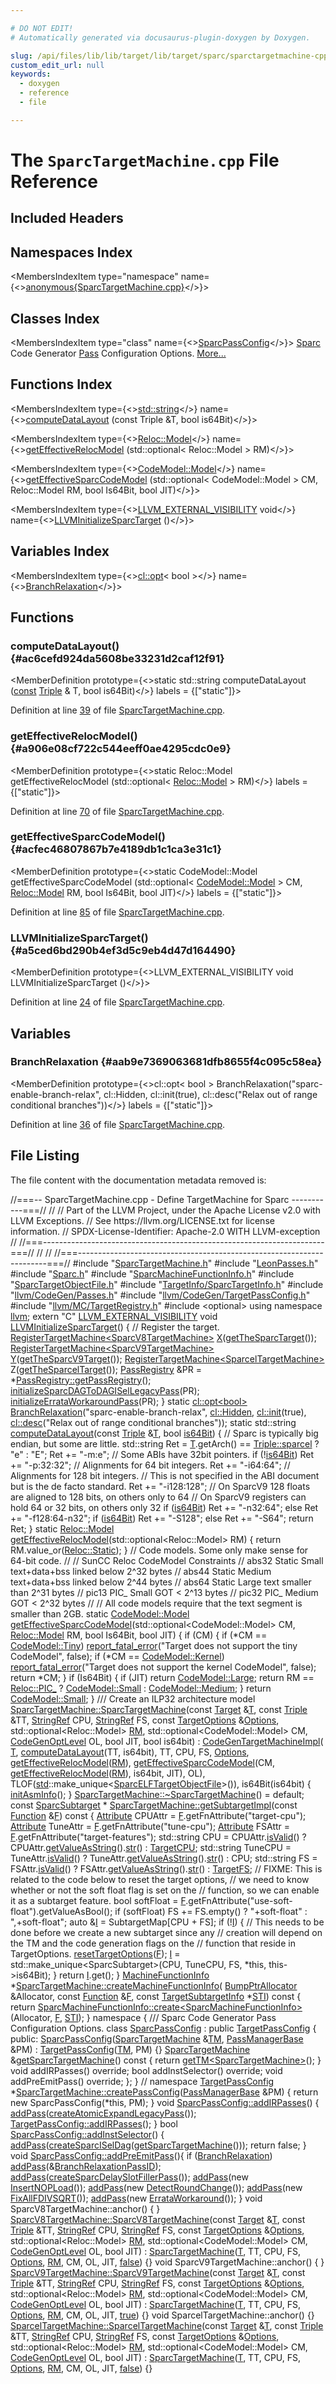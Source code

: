 ```yaml
---

# DO NOT EDIT!
# Automatically generated via docusaurus-plugin-doxygen by Doxygen.

slug: /api/files/lib/lib/target/lib/target/sparc/sparctargetmachine-cpp
custom_edit_url: null
keywords:
  - doxygen
  - reference
  - file

---
```





# The `SparcTargetMachine.cpp` File Reference

<DoxygenPage pluginConfig={pluginConfig}>



## Included Headers

<IncludesList>
<IncludesListItem
  filePath="SparcTargetMachine.h"
  permalink="/docs/api/files/lib/lib/target/lib/target/sparc/sparctargetmachine-h"
  isLocal="true" />
<IncludesListItem
  filePath="LeonPasses.h"
  permalink="/docs/api/files/lib/lib/target/lib/target/sparc/leonpasses-h"
  isLocal="true" />
<IncludesListItem
  filePath="Sparc.h"
  permalink="/docs/api/files/lib/lib/target/lib/target/sparc/sparc-h"
  isLocal="true" />
<IncludesListItem
  filePath="SparcMachineFunctionInfo.h"
  permalink="/docs/api/files/lib/lib/target/lib/target/sparc/sparcmachinefunctioninfo-h"
  isLocal="true" />
<IncludesListItem
  filePath="SparcTargetObjectFile.h"
  permalink="/docs/api/files/lib/lib/target/lib/target/sparc/sparctargetobjectfile-h"
  isLocal="true" />
<IncludesListItem
  filePath="TargetInfo/SparcTargetInfo.h"
  permalink="/docs/api/files/lib/lib/target/lib/target/sparc/lib/target/sparc/targetinfo/sparctargetinfo-h"
  isLocal="true" />
<IncludesListItem
  filePath="llvm/CodeGen/Passes.h"
  permalink="/docs/api/files/include/include/llvm/include/llvm/codegen/passes-h"
  isLocal="true" />
<IncludesListItem
  filePath="llvm/CodeGen/TargetPassConfig.h"
  permalink="/docs/api/files/include/include/llvm/include/llvm/codegen/targetpassconfig-h"
  isLocal="true" />
<IncludesListItem
  filePath="llvm/MC/TargetRegistry.h"
  permalink="/docs/api/files/include/include/llvm/include/llvm/mc/targetregistry-h"
  isLocal="true" />
<IncludesListItem
  filePath="optional"
  permalink=""
  isLocal="false" />
</IncludesList>

## Namespaces Index

<MembersIndex>

<MembersIndexItem
  type="namespace"
  name={<><a href="/docs/api/namespaces/anonymous-sparctargetmachine-cpp-">anonymous&#123;SparcTargetMachine.cpp&#125;</a></>}>
</MembersIndexItem>

</MembersIndex>

## Classes Index

<MembersIndex>

<MembersIndexItem
  type="class"
  name={<><a href="/docs/api/classes/anonymous-namespace-sparctargetmachine-cpp-/sparcpassconfig">SparcPassConfig</a></>}>
<a href="/docs/api/namespaces/llvm/sparc">Sparc</a> Code Generator <a href="/docs/api/classes/llvm/pass">Pass</a> Configuration Options. <a href="/docs/api/classes/anonymous-namespace-sparctargetmachine-cpp-/sparcpassconfig/#details">More...</a>
</MembersIndexItem>

</MembersIndex>

## Functions Index

<MembersIndex>

<MembersIndexItem
  type={<><a href="/docs/api/files/include/include/llvm/include/llvm/demangle/itaniumdemangle-h/#ae2b0d0345572d6718e219aa76d1d54edab45cffe084dd3d20d928bee85e7b0f21">std::string</a></>}
  name={<><a href="#ac6cefd924da5608be33231d2caf12f91">computeDataLayout</a> (const Triple &amp;T, bool is64Bit)</>}>
</MembersIndexItem>

<MembersIndexItem
  type={<><a href="/docs/api/namespaces/llvm/reloc/#af59f6dc86e80aaf56f1afd155eebf568">Reloc::Model</a></>}
  name={<><a href="#a906e08cf722c544eeff0ae4295cdc0e9">getEffectiveRelocModel</a> (std::optional&lt; Reloc::Model &gt; RM)</>}>
</MembersIndexItem>

<MembersIndexItem
  type={<><a href="/docs/api/namespaces/llvm/codemodel/#afc59396a9e5809fc92938e203d91a8df">CodeModel::Model</a></>}
  name={<><a href="#acfec46807867b7e4189db1c1ca3e31c1">getEffectiveSparcCodeModel</a> (std::optional&lt; CodeModel::Model &gt; CM, Reloc::Model RM, bool Is64Bit, bool JIT)</>}>
</MembersIndexItem>

<MembersIndexItem
  type={<><a href="/docs/api/files/include/include/llvm/include/llvm/support/compiler-h/#adeb6f14d9f377993d79fae2efb34ecac">LLVM&#95;EXTERNAL&#95;VISIBILITY</a> void</>}
  name={<><a href="#a5ced6bd290b4ef3d5c9eb4d47d164490">LLVMInitializeSparcTarget</a> ()</>}>
</MembersIndexItem>

</MembersIndex>

## Variables Index

<MembersIndex>

<MembersIndexItem
  type={<><a href="/docs/api/classes/llvm/cl/opt">cl::opt</a>&lt; bool &gt;</>}
  name={<><a href="#aab9e7369063681dfb8655f4c095c58ea">BranchRelaxation</a></>}>
</MembersIndexItem>

</MembersIndex>


<SectionDefinition>

## Functions

### computeDataLayout() {#ac6cefd924da5608be33231d2caf12f91}

<MemberDefinition
  prototype={<>static std::string computeDataLayout (<a href="/docs/api/files/lib/lib/target/lib/target/aarch64/aarch64promoteconstant-cpp/#a90f8350fecae261c25be85d38b451bff">const</a> <a href="/docs/api/classes/llvm/triple">Triple</a> &amp; T, bool is64Bit)</>}
  labels = {["static"]}>

Definition at line <a href="#l00039">39</a> of file <a href="/docs/api/files/lib/lib/target/lib/target/sparc/sparctargetmachine-cpp">SparcTargetMachine.cpp</a>.
</MemberDefinition>

### getEffectiveRelocModel() {#a906e08cf722c544eeff0ae4295cdc0e9}

<MemberDefinition
  prototype={<>static Reloc::Model getEffectiveRelocModel (std::optional&lt; <a href="/docs/api/namespaces/llvm/reloc/#af59f6dc86e80aaf56f1afd155eebf568">Reloc::Model</a> &gt; RM)</>}
  labels = {["static"]}>

Definition at line <a href="#l00070">70</a> of file <a href="/docs/api/files/lib/lib/target/lib/target/sparc/sparctargetmachine-cpp">SparcTargetMachine.cpp</a>.
</MemberDefinition>

### getEffectiveSparcCodeModel() {#acfec46807867b7e4189db1c1ca3e31c1}

<MemberDefinition
  prototype={<>static CodeModel::Model getEffectiveSparcCodeModel (std::optional&lt; <a href="/docs/api/namespaces/llvm/codemodel/#afc59396a9e5809fc92938e203d91a8df">CodeModel::Model</a> &gt; CM, <a href="/docs/api/namespaces/llvm/reloc/#af59f6dc86e80aaf56f1afd155eebf568">Reloc::Model</a> RM, bool Is64Bit, bool JIT)</>}
  labels = {["static"]}>

Definition at line <a href="#l00085">85</a> of file <a href="/docs/api/files/lib/lib/target/lib/target/sparc/sparctargetmachine-cpp">SparcTargetMachine.cpp</a>.
</MemberDefinition>

### LLVMInitializeSparcTarget() {#a5ced6bd290b4ef3d5c9eb4d47d164490}

<MemberDefinition
  prototype={<>LLVM&#95;EXTERNAL&#95;VISIBILITY void LLVMInitializeSparcTarget ()</>}>

Definition at line <a href="#l00024">24</a> of file <a href="/docs/api/files/lib/lib/target/lib/target/sparc/sparctargetmachine-cpp">SparcTargetMachine.cpp</a>.
</MemberDefinition>

</SectionDefinition>

<SectionDefinition>

## Variables

### BranchRelaxation {#aab9e7369063681dfb8655f4c095c58ea}

<MemberDefinition
  prototype={<>cl::opt&lt; bool &gt; BranchRelaxation(&quot;sparc-enable-branch-relax&quot;, cl::Hidden, cl::init(true), cl::desc(&quot;Relax out of range conditional branches&quot;))</>}
  labels = {["static"]}>

Definition at line <a href="#l00036">36</a> of file <a href="/docs/api/files/lib/lib/target/lib/target/sparc/sparctargetmachine-cpp">SparcTargetMachine.cpp</a>.
</MemberDefinition>

</SectionDefinition>

## File Listing

The file content with the documentation metadata removed is:

<ProgramListing>

<Link id="l00001" /><CodeLine lineNumber="1"><span class="doxyHighlightComment">//===-- SparcTargetMachine.cpp - Define TargetMachine for Sparc -----------===//</span></CodeLine>
<Link id="l00002" /><CodeLine lineNumber="2"><span class="doxyHighlightComment">//</span></CodeLine>
<Link id="l00003" /><CodeLine lineNumber="3"><span class="doxyHighlightComment">// Part of the LLVM Project, under the Apache License v2.0 with LLVM Exceptions.</span></CodeLine>
<Link id="l00004" /><CodeLine lineNumber="4"><span class="doxyHighlightComment">// See https://llvm.org/LICENSE.txt for license information.</span></CodeLine>
<Link id="l00005" /><CodeLine lineNumber="5"><span class="doxyHighlightComment">// SPDX-License-Identifier: Apache-2.0 WITH LLVM-exception</span></CodeLine>
<Link id="l00006" /><CodeLine lineNumber="6"><span class="doxyHighlightComment">//</span></CodeLine>
<Link id="l00007" /><CodeLine lineNumber="7"><span class="doxyHighlightComment">//===----------------------------------------------------------------------===//</span></CodeLine>
<Link id="l00008" /><CodeLine lineNumber="8"><span class="doxyHighlightComment">//</span></CodeLine>
<Link id="l00009" /><CodeLine lineNumber="9"><span class="doxyHighlightComment">//</span></CodeLine>
<Link id="l00010" /><CodeLine lineNumber="10"><span class="doxyHighlightComment">//===----------------------------------------------------------------------===//</span></CodeLine>
<Link id="l00011" /><CodeLine lineNumber="11"></CodeLine>
<Link id="l00012" /><CodeLine lineNumber="12"><span class="doxyHighlightPreprocessor">#include &quot;<a href="/docs/api/files/lib/lib/target/lib/target/sparc/sparctargetmachine-h">SparcTargetMachine.h</a>&quot;</span></CodeLine>
<Link id="l00013" /><CodeLine lineNumber="13"><span class="doxyHighlightPreprocessor">#include &quot;<a href="/docs/api/files/lib/lib/target/lib/target/sparc/leonpasses-h">LeonPasses.h</a>&quot;</span></CodeLine>
<Link id="l00014" /><CodeLine lineNumber="14"><span class="doxyHighlightPreprocessor">#include &quot;<a href="/docs/api/files/lib/lib/target/lib/target/sparc/sparc-h">Sparc.h</a>&quot;</span></CodeLine>
<Link id="l00015" /><CodeLine lineNumber="15"><span class="doxyHighlightPreprocessor">#include &quot;<a href="/docs/api/files/lib/lib/target/lib/target/sparc/sparcmachinefunctioninfo-h">SparcMachineFunctionInfo.h</a>&quot;</span></CodeLine>
<Link id="l00016" /><CodeLine lineNumber="16"><span class="doxyHighlightPreprocessor">#include &quot;<a href="/docs/api/files/lib/lib/target/lib/target/sparc/sparctargetobjectfile-h">SparcTargetObjectFile.h</a>&quot;</span></CodeLine>
<Link id="l00017" /><CodeLine lineNumber="17"><span class="doxyHighlightPreprocessor">#include &quot;<a href="/docs/api/files/lib/lib/target/lib/target/sparc/lib/target/sparc/targetinfo/sparctargetinfo-h">TargetInfo/SparcTargetInfo.h</a>&quot;</span></CodeLine>
<Link id="l00018" /><CodeLine lineNumber="18"><span class="doxyHighlightPreprocessor">#include &quot;<a href="/docs/api/files/include/include/llvm/include/llvm/codegen/passes-h">llvm/CodeGen/Passes.h</a>&quot;</span></CodeLine>
<Link id="l00019" /><CodeLine lineNumber="19"><span class="doxyHighlightPreprocessor">#include &quot;<a href="/docs/api/files/include/include/llvm/include/llvm/codegen/targetpassconfig-h">llvm/CodeGen/TargetPassConfig.h</a>&quot;</span></CodeLine>
<Link id="l00020" /><CodeLine lineNumber="20"><span class="doxyHighlightPreprocessor">#include &quot;<a href="/docs/api/files/include/include/llvm/include/llvm/mc/targetregistry-h">llvm/MC/TargetRegistry.h</a>&quot;</span></CodeLine>
<Link id="l00021" /><CodeLine lineNumber="21"><span class="doxyHighlightPreprocessor">#include &lt;optional&gt;</span></CodeLine>
<Link id="l00022" /><CodeLine lineNumber="22"><span class="doxyHighlightKeyword">using namespace </span><span class="doxyHighlight"><a href="/docs/api/namespaces/llvm">llvm</a>;</span></CodeLine>
<Link id="l00023" /><CodeLine lineNumber="23"></CodeLine>
<Link id="l00024" /><CodeLine lineNumber="24" lineLink="#a5ced6bd290b4ef3d5c9eb4d47d164490"><span class="doxyHighlightKeyword">extern</span><span class="doxyHighlight"> </span><span class="doxyHighlightStringLiteral">&quot;C&quot;</span><span class="doxyHighlight"> <a href="/docs/api/files/include/include/llvm/include/llvm/support/compiler-h/#adeb6f14d9f377993d79fae2efb34ecac">LLVM&#95;EXTERNAL&#95;VISIBILITY</a> </span><span class="doxyHighlightKeywordType">void</span><span class="doxyHighlight"> <a href="#a5ced6bd290b4ef3d5c9eb4d47d164490">LLVMInitializeSparcTarget</a>() &#123;</span></CodeLine>
<Link id="l00025" /><CodeLine lineNumber="25"><span class="doxyHighlight">  </span><span class="doxyHighlightComment">// Register the target.</span></CodeLine>
<Link id="l00026" /><CodeLine lineNumber="26"><span class="doxyHighlight">  <a href="/docs/api/structs/llvm/registertargetmachine">RegisterTargetMachine&lt;SparcV8TargetMachine&gt;</a> <a href="/docs/api/files/lib/lib/tablegen/tablegenbackendskeleton-cpp/#ab60f28d7a141ac46ccc200176a1bca8b">X</a>(<a href="/docs/api/namespaces/llvm/#a5ff53cbbc586bb1e2c72074990e86287">getTheSparcTarget</a>());</span></CodeLine>
<Link id="l00027" /><CodeLine lineNumber="27"><span class="doxyHighlight">  <a href="/docs/api/structs/llvm/registertargetmachine">RegisterTargetMachine&lt;SparcV9TargetMachine&gt;</a> <a href="/docs/api/files/lib/lib/tablegen/tablegenbackendskeleton-cpp/#a262774d3e5186511427e5b2414a85f7f">Y</a>(<a href="/docs/api/namespaces/llvm/#a92ccc6ab0f8d73b68c4079891435e224">getTheSparcV9Target</a>());</span></CodeLine>
<Link id="l00028" /><CodeLine lineNumber="28"><span class="doxyHighlight">  <a href="/docs/api/structs/llvm/registertargetmachine">RegisterTargetMachine&lt;SparcelTargetMachine&gt;</a> Z(<a href="/docs/api/namespaces/llvm/#ace90049f7690a2d7ebdd992d9971b05e">getTheSparcelTarget</a>());</span></CodeLine>
<Link id="l00029" /><CodeLine lineNumber="29"></CodeLine>
<Link id="l00030" /><CodeLine lineNumber="30"><span class="doxyHighlight">  <a href="/docs/api/classes/llvm/passregistry">PassRegistry</a> &amp;PR = &#42;<a href="/docs/api/classes/llvm/passregistry/#a05a729900b76c89e808c6c3094921b2f">PassRegistry::getPassRegistry</a>();</span></CodeLine>
<Link id="l00031" /><CodeLine lineNumber="31"><span class="doxyHighlight">  <a href="/docs/api/namespaces/llvm/#a6a8a1ed82e0853daaee668523122197f">initializeSparcDAGToDAGISelLegacyPass</a>(PR);</span></CodeLine>
<Link id="l00032" /><CodeLine lineNumber="32"><span class="doxyHighlight">  <a href="/docs/api/namespaces/llvm/#a87eb3417d71b848427073d4b11f5d2ed">initializeErrataWorkaroundPass</a>(PR);</span></CodeLine>
<Link id="l00033" /><CodeLine lineNumber="33"><span class="doxyHighlight">&#125;</span></CodeLine>
<Link id="l00034" /><CodeLine lineNumber="34"></CodeLine>
<Link id="l00035" /><CodeLine lineNumber="35"><span class="doxyHighlightKeyword">static</span><span class="doxyHighlight"> <a href="/docs/api/classes/llvm/cl/opt">cl::opt&lt;bool&gt;</a></span></CodeLine>
<Link id="l00036" /><CodeLine lineNumber="36" lineLink="#aab9e7369063681dfb8655f4c095c58ea"><span class="doxyHighlight">    <a href="#aab9e7369063681dfb8655f4c095c58ea">BranchRelaxation</a>(</span><span class="doxyHighlightStringLiteral">&quot;sparc-enable-branch-relax&quot;</span><span class="doxyHighlight">, <a href="/docs/api/namespaces/llvm/cl/#a68075925a54790e71ca790e1d4f21a40a263ac008d8d31f13ce460395fc4cf7e6">cl::Hidden</a>, <a href="/docs/api/namespaces/llvm/cl/#ac12e6a8f3a1b511f0dee2ed6de0ae806">cl::init</a>(</span><span class="doxyHighlightKeyword">true</span><span class="doxyHighlight">),</span></CodeLine>
<Link id="l00037" /><CodeLine lineNumber="37"><span class="doxyHighlight">                     <a href="/docs/api/structs/llvm/cl/desc">cl::desc</a>(</span><span class="doxyHighlightStringLiteral">&quot;Relax out of range conditional branches&quot;</span><span class="doxyHighlight">));</span></CodeLine>
<Link id="l00038" /><CodeLine lineNumber="38"></CodeLine>
<Link id="l00039" /><CodeLine lineNumber="39" lineLink="#ac6cefd924da5608be33231d2caf12f91"><span class="doxyHighlightKeyword">static</span><span class="doxyHighlight"> std::string <a href="/docs/api/files/lib/lib/target/lib/target/lanai/lanaitargetmachine-cpp/#a2945c21ef2009948032eb7476fd1c89e">computeDataLayout</a>(</span><span class="doxyHighlightKeyword">const</span><span class="doxyHighlight"> <a href="/docs/api/classes/llvm/triple">Triple</a> &amp;<a href="/docs/api/files/lib/lib/target/lib/target/mips/mips16isellowering-cpp/#a0acb682b8260ab1c60b918599864e2e5">T</a>, </span><span class="doxyHighlightKeywordType">bool</span><span class="doxyHighlight"> <a href="/docs/api/files/lib/lib/target/lib/target/x86/lib/target/x86/disassembler/x86disassembler-cpp/#a652270ec0bdb03b5a7f934524412aa7f">is64Bit</a>) &#123;</span></CodeLine>
<Link id="l00040" /><CodeLine lineNumber="40"><span class="doxyHighlight">  </span><span class="doxyHighlightComment">// Sparc is typically big endian, but some are little.</span></CodeLine>
<Link id="l00041" /><CodeLine lineNumber="41"><span class="doxyHighlight">  std::string Ret = <a href="/docs/api/files/lib/lib/target/lib/target/mips/mips16isellowering-cpp/#a0acb682b8260ab1c60b918599864e2e5">T</a>.getArch() == <a href="/docs/api/classes/llvm/triple/#a547abd13f7a3c063aa72c8192a868154a069fe14c1b6db6a31124817f2e57c954">Triple::sparcel</a> ? </span><span class="doxyHighlightStringLiteral">&quot;e&quot;</span><span class="doxyHighlight"> : </span><span class="doxyHighlightStringLiteral">&quot;E&quot;</span><span class="doxyHighlight">;</span></CodeLine>
<Link id="l00042" /><CodeLine lineNumber="42"><span class="doxyHighlight">  Ret += </span><span class="doxyHighlightStringLiteral">&quot;-m:e&quot;</span><span class="doxyHighlight">;</span></CodeLine>
<Link id="l00043" /><CodeLine lineNumber="43"></CodeLine>
<Link id="l00044" /><CodeLine lineNumber="44"><span class="doxyHighlight">  </span><span class="doxyHighlightComment">// Some ABIs have 32bit pointers.</span></CodeLine>
<Link id="l00045" /><CodeLine lineNumber="45"><span class="doxyHighlight">  </span><span class="doxyHighlightKeywordFlow">if</span><span class="doxyHighlight"> (!<a href="/docs/api/files/lib/lib/target/lib/target/x86/lib/target/x86/disassembler/x86disassembler-cpp/#a652270ec0bdb03b5a7f934524412aa7f">is64Bit</a>)</span></CodeLine>
<Link id="l00046" /><CodeLine lineNumber="46"><span class="doxyHighlight">    Ret += </span><span class="doxyHighlightStringLiteral">&quot;-p:32:32&quot;</span><span class="doxyHighlight">;</span></CodeLine>
<Link id="l00047" /><CodeLine lineNumber="47"></CodeLine>
<Link id="l00048" /><CodeLine lineNumber="48"><span class="doxyHighlight">  </span><span class="doxyHighlightComment">// Alignments for 64 bit integers.</span></CodeLine>
<Link id="l00049" /><CodeLine lineNumber="49"><span class="doxyHighlight">  Ret += </span><span class="doxyHighlightStringLiteral">&quot;-i64:64&quot;</span><span class="doxyHighlight">;</span></CodeLine>
<Link id="l00050" /><CodeLine lineNumber="50"></CodeLine>
<Link id="l00051" /><CodeLine lineNumber="51"><span class="doxyHighlight">  </span><span class="doxyHighlightComment">// Alignments for 128 bit integers.</span></CodeLine>
<Link id="l00052" /><CodeLine lineNumber="52"><span class="doxyHighlight">  </span><span class="doxyHighlightComment">// This is not specified in the ABI document but is the de facto standard.</span></CodeLine>
<Link id="l00053" /><CodeLine lineNumber="53"><span class="doxyHighlight">  Ret += </span><span class="doxyHighlightStringLiteral">&quot;-i128:128&quot;</span><span class="doxyHighlight">;</span></CodeLine>
<Link id="l00054" /><CodeLine lineNumber="54"></CodeLine>
<Link id="l00055" /><CodeLine lineNumber="55"><span class="doxyHighlight">  </span><span class="doxyHighlightComment">// On SparcV9 128 floats are aligned to 128 bits, on others only to 64</span></CodeLine>
<Link id="l00056" /><CodeLine lineNumber="56"><span class="doxyHighlight">  </span><span class="doxyHighlightComment">// On SparcV9 registers can hold 64 or 32 bits, on others only 32</span></CodeLine>
<Link id="l00057" /><CodeLine lineNumber="57"><span class="doxyHighlight">  </span><span class="doxyHighlightKeywordFlow">if</span><span class="doxyHighlight"> (<a href="/docs/api/files/lib/lib/target/lib/target/x86/lib/target/x86/disassembler/x86disassembler-cpp/#a652270ec0bdb03b5a7f934524412aa7f">is64Bit</a>)</span></CodeLine>
<Link id="l00058" /><CodeLine lineNumber="58"><span class="doxyHighlight">    Ret += </span><span class="doxyHighlightStringLiteral">&quot;-n32:64&quot;</span><span class="doxyHighlight">;</span></CodeLine>
<Link id="l00059" /><CodeLine lineNumber="59"><span class="doxyHighlight">  </span><span class="doxyHighlightKeywordFlow">else</span></CodeLine>
<Link id="l00060" /><CodeLine lineNumber="60"><span class="doxyHighlight">    Ret += </span><span class="doxyHighlightStringLiteral">&quot;-f128:64-n32&quot;</span><span class="doxyHighlight">;</span></CodeLine>
<Link id="l00061" /><CodeLine lineNumber="61"></CodeLine>
<Link id="l00062" /><CodeLine lineNumber="62"><span class="doxyHighlight">  </span><span class="doxyHighlightKeywordFlow">if</span><span class="doxyHighlight"> (<a href="/docs/api/files/lib/lib/target/lib/target/x86/lib/target/x86/disassembler/x86disassembler-cpp/#a652270ec0bdb03b5a7f934524412aa7f">is64Bit</a>)</span></CodeLine>
<Link id="l00063" /><CodeLine lineNumber="63"><span class="doxyHighlight">    Ret += </span><span class="doxyHighlightStringLiteral">&quot;-S128&quot;</span><span class="doxyHighlight">;</span></CodeLine>
<Link id="l00064" /><CodeLine lineNumber="64"><span class="doxyHighlight">  </span><span class="doxyHighlightKeywordFlow">else</span></CodeLine>
<Link id="l00065" /><CodeLine lineNumber="65"><span class="doxyHighlight">    Ret += </span><span class="doxyHighlightStringLiteral">&quot;-S64&quot;</span><span class="doxyHighlight">;</span></CodeLine>
<Link id="l00066" /><CodeLine lineNumber="66"></CodeLine>
<Link id="l00067" /><CodeLine lineNumber="67"><span class="doxyHighlight">  </span><span class="doxyHighlightKeywordFlow">return</span><span class="doxyHighlight"> Ret;</span></CodeLine>
<Link id="l00068" /><CodeLine lineNumber="68"><span class="doxyHighlight">&#125;</span></CodeLine>
<Link id="l00069" /><CodeLine lineNumber="69"></CodeLine>
<Link id="l00070" /><CodeLine lineNumber="70" lineLink="#a906e08cf722c544eeff0ae4295cdc0e9"><span class="doxyHighlightKeyword">static</span><span class="doxyHighlight"> <a href="/docs/api/namespaces/llvm/reloc/#af59f6dc86e80aaf56f1afd155eebf568">Reloc::Model</a> <a href="/docs/api/namespaces/llvm/#a63737748f52c9cdcd469b63a01cc454a">getEffectiveRelocModel</a>(std::optional&lt;Reloc::Model&gt; RM) &#123;</span></CodeLine>
<Link id="l00071" /><CodeLine lineNumber="71"><span class="doxyHighlight">  </span><span class="doxyHighlightKeywordFlow">return</span><span class="doxyHighlight"> RM.value&#95;or(<a href="/docs/api/namespaces/llvm/reloc/#af59f6dc86e80aaf56f1afd155eebf568a2102fa713297236bf4339c5f0bf0f39d">Reloc::Static</a>);</span></CodeLine>
<Link id="l00072" /><CodeLine lineNumber="72"><span class="doxyHighlight">&#125;</span></CodeLine>
<Link id="l00073" /><CodeLine lineNumber="73"></CodeLine>
<Link id="l00074" /><CodeLine lineNumber="74"><span class="doxyHighlightComment">// Code models. Some only make sense for 64-bit code.</span></CodeLine>
<Link id="l00075" /><CodeLine lineNumber="75"><span class="doxyHighlightComment">//</span></CodeLine>
<Link id="l00076" /><CodeLine lineNumber="76"><span class="doxyHighlightComment">// SunCC  Reloc   CodeModel  Constraints</span></CodeLine>
<Link id="l00077" /><CodeLine lineNumber="77"><span class="doxyHighlightComment">// abs32  Static  Small      text+data+bss linked below 2^32 bytes</span></CodeLine>
<Link id="l00078" /><CodeLine lineNumber="78"><span class="doxyHighlightComment">// abs44  Static  Medium     text+data+bss linked below 2^44 bytes</span></CodeLine>
<Link id="l00079" /><CodeLine lineNumber="79"><span class="doxyHighlightComment">// abs64  Static  Large      text smaller than 2^31 bytes</span></CodeLine>
<Link id="l00080" /><CodeLine lineNumber="80"><span class="doxyHighlightComment">// pic13  PIC&#95;    Small      GOT &lt; 2^13 bytes</span></CodeLine>
<Link id="l00081" /><CodeLine lineNumber="81"><span class="doxyHighlightComment">// pic32  PIC&#95;    Medium     GOT &lt; 2^32 bytes</span></CodeLine>
<Link id="l00082" /><CodeLine lineNumber="82"><span class="doxyHighlightComment">//</span></CodeLine>
<Link id="l00083" /><CodeLine lineNumber="83"><span class="doxyHighlightComment">// All code models require that the text segment is smaller than 2GB.</span></CodeLine>
<Link id="l00084" /><CodeLine lineNumber="84"><span class="doxyHighlightKeyword">static</span><span class="doxyHighlight"> <a href="/docs/api/namespaces/llvm/codemodel/#afc59396a9e5809fc92938e203d91a8df">CodeModel::Model</a></span></CodeLine>
<Link id="l00085" /><CodeLine lineNumber="85" lineLink="#acfec46807867b7e4189db1c1ca3e31c1"><span class="doxyHighlight"><a href="#acfec46807867b7e4189db1c1ca3e31c1">getEffectiveSparcCodeModel</a>(std::optional&lt;CodeModel::Model&gt; CM, <a href="/docs/api/namespaces/llvm/reloc/#af59f6dc86e80aaf56f1afd155eebf568">Reloc::Model</a> RM,</span></CodeLine>
<Link id="l00086" /><CodeLine lineNumber="86"><span class="doxyHighlight">                           </span><span class="doxyHighlightKeywordType">bool</span><span class="doxyHighlight"> Is64Bit, </span><span class="doxyHighlightKeywordType">bool</span><span class="doxyHighlight"> JIT) &#123;</span></CodeLine>
<Link id="l00087" /><CodeLine lineNumber="87"><span class="doxyHighlight">  </span><span class="doxyHighlightKeywordFlow">if</span><span class="doxyHighlight"> (CM) &#123;</span></CodeLine>
<Link id="l00088" /><CodeLine lineNumber="88"><span class="doxyHighlight">    </span><span class="doxyHighlightKeywordFlow">if</span><span class="doxyHighlight"> (&#42;CM == <a href="/docs/api/namespaces/llvm/codemodel/#afc59396a9e5809fc92938e203d91a8dfa686bcdfaefdfe3f49acbfe6f680bc22d">CodeModel::Tiny</a>)</span></CodeLine>
<Link id="l00089" /><CodeLine lineNumber="89"><span class="doxyHighlight">      <a href="/docs/api/namespaces/llvm/#a7f2a3d4dcfee70225988aec53ff1e173">report&#95;fatal&#95;error</a>(</span><span class="doxyHighlightStringLiteral">&quot;Target does not support the tiny CodeModel&quot;</span><span class="doxyHighlight">, </span><span class="doxyHighlightKeyword">false</span><span class="doxyHighlight">);</span></CodeLine>
<Link id="l00090" /><CodeLine lineNumber="90"><span class="doxyHighlight">    </span><span class="doxyHighlightKeywordFlow">if</span><span class="doxyHighlight"> (&#42;CM == <a href="/docs/api/namespaces/llvm/codemodel/#afc59396a9e5809fc92938e203d91a8dfaa6a2e45ae404e3f797d2d7e9f3a48949">CodeModel::Kernel</a>)</span></CodeLine>
<Link id="l00091" /><CodeLine lineNumber="91"><span class="doxyHighlight">      <a href="/docs/api/namespaces/llvm/#a7f2a3d4dcfee70225988aec53ff1e173">report&#95;fatal&#95;error</a>(</span><span class="doxyHighlightStringLiteral">&quot;Target does not support the kernel CodeModel&quot;</span><span class="doxyHighlight">, </span><span class="doxyHighlightKeyword">false</span><span class="doxyHighlight">);</span></CodeLine>
<Link id="l00092" /><CodeLine lineNumber="92"><span class="doxyHighlight">    </span><span class="doxyHighlightKeywordFlow">return</span><span class="doxyHighlight"> &#42;CM;</span></CodeLine>
<Link id="l00093" /><CodeLine lineNumber="93"><span class="doxyHighlight">  &#125;</span></CodeLine>
<Link id="l00094" /><CodeLine lineNumber="94"><span class="doxyHighlight">  </span><span class="doxyHighlightKeywordFlow">if</span><span class="doxyHighlight"> (Is64Bit) &#123;</span></CodeLine>
<Link id="l00095" /><CodeLine lineNumber="95"><span class="doxyHighlight">    </span><span class="doxyHighlightKeywordFlow">if</span><span class="doxyHighlight"> (JIT)</span></CodeLine>
<Link id="l00096" /><CodeLine lineNumber="96"><span class="doxyHighlight">      </span><span class="doxyHighlightKeywordFlow">return</span><span class="doxyHighlight"> <a href="/docs/api/namespaces/llvm/codemodel/#afc59396a9e5809fc92938e203d91a8dfa5208f558fccf9f63423fb5385bb3e75c">CodeModel::Large</a>;</span></CodeLine>
<Link id="l00097" /><CodeLine lineNumber="97"><span class="doxyHighlight">    </span><span class="doxyHighlightKeywordFlow">return</span><span class="doxyHighlight"> RM == <a href="/docs/api/namespaces/llvm/reloc/#af59f6dc86e80aaf56f1afd155eebf568adc2075e13a68142b26e05ac08bbfc320">Reloc::PIC&#95;</a> ? <a href="/docs/api/namespaces/llvm/codemodel/#afc59396a9e5809fc92938e203d91a8dfaa2554ef60dc191c6005ba9eecbc9aea0">CodeModel::Small</a> : <a href="/docs/api/namespaces/llvm/codemodel/#afc59396a9e5809fc92938e203d91a8dfa29275c05d0afdbda643f7a0fbad83832">CodeModel::Medium</a>;</span></CodeLine>
<Link id="l00098" /><CodeLine lineNumber="98"><span class="doxyHighlight">  &#125;</span></CodeLine>
<Link id="l00099" /><CodeLine lineNumber="99"><span class="doxyHighlight">  </span><span class="doxyHighlightKeywordFlow">return</span><span class="doxyHighlight"> <a href="/docs/api/namespaces/llvm/codemodel/#afc59396a9e5809fc92938e203d91a8dfaa2554ef60dc191c6005ba9eecbc9aea0">CodeModel::Small</a>;</span></CodeLine>
<Link id="l00100" /><CodeLine lineNumber="100"><span class="doxyHighlight">&#125;</span></CodeLine>
<Link id="l00101" /><CodeLine lineNumber="101"></CodeLine>
<Link id="l00102" /><CodeLine lineNumber="102"><span class="doxyHighlightComment">/// Create an ILP32 architecture model</span></CodeLine>
<Link id="l00103" /><CodeLine lineNumber="103" lineLink="/docs/api/classes/llvm/sparctargetmachine/#a6a12b8b4d104e9370700c6441df0b7aa"><span class="doxyHighlight"><a href="/docs/api/classes/llvm/sparctargetmachine/#a6a12b8b4d104e9370700c6441df0b7aa">SparcTargetMachine::SparcTargetMachine</a>(</span><span class="doxyHighlightKeyword">const</span><span class="doxyHighlight"> <a href="/docs/api/classes/llvm/target">Target</a> &amp;<a href="/docs/api/files/lib/lib/target/lib/target/mips/mips16isellowering-cpp/#a0acb682b8260ab1c60b918599864e2e5">T</a>, </span><span class="doxyHighlightKeyword">const</span><span class="doxyHighlight"> <a href="/docs/api/classes/llvm/triple">Triple</a> &amp;TT,</span></CodeLine>
<Link id="l00104" /><CodeLine lineNumber="104"><span class="doxyHighlight">                                       <a href="/docs/api/classes/llvm/stringref">StringRef</a> CPU, <a href="/docs/api/classes/llvm/stringref">StringRef</a> FS,</span></CodeLine>
<Link id="l00105" /><CodeLine lineNumber="105"><span class="doxyHighlight">                                       </span><span class="doxyHighlightKeyword">const</span><span class="doxyHighlight"> <a href="/docs/api/classes/llvm/targetoptions">TargetOptions</a> &amp;<a href="/docs/api/classes/llvm/targetmachine/#ab1fb67187fc37e569cc5171cbebba873">Options</a>,</span></CodeLine>
<Link id="l00106" /><CodeLine lineNumber="106"><span class="doxyHighlight">                                       std::optional&lt;Reloc::Model&gt; <a href="/docs/api/classes/llvm/targetmachine/#a588867fa922c392886b07e0ad42038b4">RM</a>,</span></CodeLine>
<Link id="l00107" /><CodeLine lineNumber="107"><span class="doxyHighlight">                                       std::optional&lt;CodeModel::Model&gt; CM,</span></CodeLine>
<Link id="l00108" /><CodeLine lineNumber="108"><span class="doxyHighlight">                                       <a href="/docs/api/namespaces/llvm/#a8ec1bf8d7b792ca9fac56f8514db18d2">CodeGenOptLevel</a> OL, </span><span class="doxyHighlightKeywordType">bool</span><span class="doxyHighlight"> JIT,</span></CodeLine>
<Link id="l00109" /><CodeLine lineNumber="109"><span class="doxyHighlight">                                       </span><span class="doxyHighlightKeywordType">bool</span><span class="doxyHighlight"> is64bit)</span></CodeLine>
<Link id="l00110" /><CodeLine lineNumber="110"><span class="doxyHighlight">    : <a href="/docs/api/classes/llvm/codegentargetmachineimpl/#a4480a9aa1ec7c3115acc998e187f5ab3">CodeGenTargetMachineImpl</a>(</span></CodeLine>
<Link id="l00111" /><CodeLine lineNumber="111"><span class="doxyHighlight">          <a href="/docs/api/files/lib/lib/target/lib/target/mips/mips16isellowering-cpp/#a0acb682b8260ab1c60b918599864e2e5">T</a>, <a href="/docs/api/files/lib/lib/target/lib/target/aarch64/aarch64targetmachine-cpp/#a003a58caf135efbf7273c5ed84e700d7">computeDataLayout</a>(TT, is64bit), TT, CPU, FS, <a href="/docs/api/classes/llvm/targetmachine/#ab1fb67187fc37e569cc5171cbebba873">Options</a>,</span></CodeLine>
<Link id="l00112" /><CodeLine lineNumber="112"><span class="doxyHighlight">          <a href="/docs/api/namespaces/llvm/#a63737748f52c9cdcd469b63a01cc454a">getEffectiveRelocModel</a>(<a href="/docs/api/classes/llvm/targetmachine/#a588867fa922c392886b07e0ad42038b4">RM</a>),</span></CodeLine>
<Link id="l00113" /><CodeLine lineNumber="113"><span class="doxyHighlight">          <a href="#acfec46807867b7e4189db1c1ca3e31c1">getEffectiveSparcCodeModel</a>(CM, <a href="/docs/api/namespaces/llvm/#a63737748f52c9cdcd469b63a01cc454a">getEffectiveRelocModel</a>(<a href="/docs/api/classes/llvm/targetmachine/#a588867fa922c392886b07e0ad42038b4">RM</a>), is64bit,</span></CodeLine>
<Link id="l00114" /><CodeLine lineNumber="114"><span class="doxyHighlight">                                     JIT),</span></CodeLine>
<Link id="l00115" /><CodeLine lineNumber="115"><span class="doxyHighlight">          OL),</span></CodeLine>
<Link id="l00116" /><CodeLine lineNumber="116"><span class="doxyHighlight">      TLOF(<a href="/docs/api/namespaces/std">std</a>::make&#95;unique&lt;<a href="/docs/api/classes/llvm/sparcelftargetobjectfile">SparcELFTargetObjectFile</a>&gt;()), is64Bit(is64bit) &#123;</span></CodeLine>
<Link id="l00117" /><CodeLine lineNumber="117"><span class="doxyHighlight">  <a href="/docs/api/classes/llvm/codegentargetmachineimpl/#a85849733e753fbf08f1c487b153c754b">initAsmInfo</a>();</span></CodeLine>
<Link id="l00118" /><CodeLine lineNumber="118"><span class="doxyHighlight">&#125;</span></CodeLine>
<Link id="l00119" /><CodeLine lineNumber="119"></CodeLine>
<Link id="l00120" /><CodeLine lineNumber="120"><span class="doxyHighlight"><a href="/docs/api/classes/llvm/sparctargetmachine/#ae3bae3dc81e40306491411df6cae1891">SparcTargetMachine::~SparcTargetMachine</a>() = </span><span class="doxyHighlightKeywordFlow">default</span><span class="doxyHighlight">;</span></CodeLine>
<Link id="l00121" /><CodeLine lineNumber="121"></CodeLine>
<Link id="l00122" /><CodeLine lineNumber="122"><span class="doxyHighlightKeyword">const</span><span class="doxyHighlight"> <a href="/docs/api/classes/llvm/sparcsubtarget">SparcSubtarget</a> &#42;</span></CodeLine>
<Link id="l00123" /><CodeLine lineNumber="123" lineLink="/docs/api/classes/llvm/sparctargetmachine/#a9009458436b2d38a2be9636993ab17e2"><span class="doxyHighlight"><a href="/docs/api/classes/llvm/sparctargetmachine/#a9009458436b2d38a2be9636993ab17e2">SparcTargetMachine::getSubtargetImpl</a>(</span><span class="doxyHighlightKeyword">const</span><span class="doxyHighlight"> <a href="/docs/api/classes/llvm/function">Function</a> &amp;<a href="/docs/api/files/lib/lib/support/md5-cpp/#a96d73bbd7af15cb1fc38c3f4a3bd82e9">F</a>)</span><span class="doxyHighlightKeyword"> const </span><span class="doxyHighlight">&#123;</span></CodeLine>
<Link id="l00124" /><CodeLine lineNumber="124"><span class="doxyHighlight">  <a href="/docs/api/classes/llvm/attribute">Attribute</a> CPUAttr = <a href="/docs/api/files/lib/lib/support/md5-cpp/#a96d73bbd7af15cb1fc38c3f4a3bd82e9">F</a>.getFnAttribute(</span><span class="doxyHighlightStringLiteral">&quot;target-cpu&quot;</span><span class="doxyHighlight">);</span></CodeLine>
<Link id="l00125" /><CodeLine lineNumber="125"><span class="doxyHighlight">  <a href="/docs/api/classes/llvm/attribute">Attribute</a> TuneAttr = <a href="/docs/api/files/lib/lib/support/md5-cpp/#a96d73bbd7af15cb1fc38c3f4a3bd82e9">F</a>.getFnAttribute(</span><span class="doxyHighlightStringLiteral">&quot;tune-cpu&quot;</span><span class="doxyHighlight">);</span></CodeLine>
<Link id="l00126" /><CodeLine lineNumber="126"><span class="doxyHighlight">  <a href="/docs/api/classes/llvm/attribute">Attribute</a> FSAttr = <a href="/docs/api/files/lib/lib/support/md5-cpp/#a96d73bbd7af15cb1fc38c3f4a3bd82e9">F</a>.getFnAttribute(</span><span class="doxyHighlightStringLiteral">&quot;target-features&quot;</span><span class="doxyHighlight">);</span></CodeLine>
<Link id="l00127" /><CodeLine lineNumber="127"></CodeLine>
<Link id="l00128" /><CodeLine lineNumber="128"><span class="doxyHighlight">  std::string CPU =</span></CodeLine>
<Link id="l00129" /><CodeLine lineNumber="129"><span class="doxyHighlight">      CPUAttr.<a href="/docs/api/classes/llvm/attribute/#adf4d22686e85732b2fef71e3c45531c6">isValid</a>() ? CPUAttr.<a href="/docs/api/classes/llvm/attribute/#a968930aea9d9efa8d46dd890fce75643">getValueAsString</a>().<a href="/docs/api/classes/llvm/stringref/#a223dd14e7d12bc5cea01889b972a98b2">str</a>() : <a href="/docs/api/classes/llvm/targetmachine/#a9ca45577ddb8efe4904398939fae28d1">TargetCPU</a>;</span></CodeLine>
<Link id="l00130" /><CodeLine lineNumber="130"><span class="doxyHighlight">  std::string TuneCPU =</span></CodeLine>
<Link id="l00131" /><CodeLine lineNumber="131"><span class="doxyHighlight">      TuneAttr.<a href="/docs/api/classes/llvm/attribute/#adf4d22686e85732b2fef71e3c45531c6">isValid</a>() ? TuneAttr.<a href="/docs/api/classes/llvm/attribute/#a968930aea9d9efa8d46dd890fce75643">getValueAsString</a>().<a href="/docs/api/classes/llvm/stringref/#a223dd14e7d12bc5cea01889b972a98b2">str</a>() : CPU;</span></CodeLine>
<Link id="l00132" /><CodeLine lineNumber="132"><span class="doxyHighlight">  std::string FS =</span></CodeLine>
<Link id="l00133" /><CodeLine lineNumber="133"><span class="doxyHighlight">      FSAttr.<a href="/docs/api/classes/llvm/attribute/#adf4d22686e85732b2fef71e3c45531c6">isValid</a>() ? FSAttr.<a href="/docs/api/classes/llvm/attribute/#a968930aea9d9efa8d46dd890fce75643">getValueAsString</a>().<a href="/docs/api/classes/llvm/stringref/#a223dd14e7d12bc5cea01889b972a98b2">str</a>() : <a href="/docs/api/classes/llvm/targetmachine/#a795cc09ce82b6ef057e5400a5cee7d68">TargetFS</a>;</span></CodeLine>
<Link id="l00134" /><CodeLine lineNumber="134"></CodeLine>
<Link id="l00135" /><CodeLine lineNumber="135"><span class="doxyHighlight">  </span><span class="doxyHighlightComment">// FIXME: This is related to the code below to reset the target options,</span></CodeLine>
<Link id="l00136" /><CodeLine lineNumber="136"><span class="doxyHighlight">  </span><span class="doxyHighlightComment">// we need to know whether or not the soft float flag is set on the</span></CodeLine>
<Link id="l00137" /><CodeLine lineNumber="137"><span class="doxyHighlight">  </span><span class="doxyHighlightComment">// function, so we can enable it as a subtarget feature.</span></CodeLine>
<Link id="l00138" /><CodeLine lineNumber="138"><span class="doxyHighlight">  </span><span class="doxyHighlightKeywordType">bool</span><span class="doxyHighlight"> softFloat = <a href="/docs/api/files/lib/lib/support/md5-cpp/#a96d73bbd7af15cb1fc38c3f4a3bd82e9">F</a>.getFnAttribute(</span><span class="doxyHighlightStringLiteral">&quot;use-soft-float&quot;</span><span class="doxyHighlight">).getValueAsBool();</span></CodeLine>
<Link id="l00139" /><CodeLine lineNumber="139"></CodeLine>
<Link id="l00140" /><CodeLine lineNumber="140"><span class="doxyHighlight">  </span><span class="doxyHighlightKeywordFlow">if</span><span class="doxyHighlight"> (softFloat)</span></CodeLine>
<Link id="l00141" /><CodeLine lineNumber="141"><span class="doxyHighlight">    FS += FS.empty() ? </span><span class="doxyHighlightStringLiteral">&quot;+soft-float&quot;</span><span class="doxyHighlight"> : </span><span class="doxyHighlightStringLiteral">&quot;,+soft-float&quot;</span><span class="doxyHighlight">;</span></CodeLine>
<Link id="l00142" /><CodeLine lineNumber="142"></CodeLine>
<Link id="l00143" /><CodeLine lineNumber="143"><span class="doxyHighlight">  </span><span class="doxyHighlightKeyword">auto</span><span class="doxyHighlight"> &amp;<a href="/docs/api/files/lib/lib/support/md5-cpp/#ac0eafdc9ee161b71e7af98af736952fd">I</a> = SubtargetMap&#91;CPU + FS&#93;;</span></CodeLine>
<Link id="l00144" /><CodeLine lineNumber="144"><span class="doxyHighlight">  </span><span class="doxyHighlightKeywordFlow">if</span><span class="doxyHighlight"> (!<a href="/docs/api/files/lib/lib/support/md5-cpp/#ac0eafdc9ee161b71e7af98af736952fd">I</a>) &#123;</span></CodeLine>
<Link id="l00145" /><CodeLine lineNumber="145"><span class="doxyHighlight">    </span><span class="doxyHighlightComment">// This needs to be done before we create a new subtarget since any</span></CodeLine>
<Link id="l00146" /><CodeLine lineNumber="146"><span class="doxyHighlight">    </span><span class="doxyHighlightComment">// creation will depend on the TM and the code generation flags on the</span></CodeLine>
<Link id="l00147" /><CodeLine lineNumber="147"><span class="doxyHighlight">    </span><span class="doxyHighlightComment">// function that reside in TargetOptions.</span></CodeLine>
<Link id="l00148" /><CodeLine lineNumber="148"><span class="doxyHighlight">    <a href="/docs/api/classes/llvm/targetmachine/#af0a50afebb9bed07d36be2bac4c6f729">resetTargetOptions</a>(<a href="/docs/api/files/lib/lib/support/md5-cpp/#a96d73bbd7af15cb1fc38c3f4a3bd82e9">F</a>);</span></CodeLine>
<Link id="l00149" /><CodeLine lineNumber="149"><span class="doxyHighlight">    <a href="/docs/api/files/lib/lib/support/md5-cpp/#ac0eafdc9ee161b71e7af98af736952fd">I</a> = std::make&#95;unique&lt;SparcSubtarget&gt;(CPU, TuneCPU, FS, &#42;</span><span class="doxyHighlightKeyword">this</span><span class="doxyHighlight">,</span></CodeLine>
<Link id="l00150" /><CodeLine lineNumber="150"><span class="doxyHighlight">                                         this-&gt;is64Bit);</span></CodeLine>
<Link id="l00151" /><CodeLine lineNumber="151"><span class="doxyHighlight">  &#125;</span></CodeLine>
<Link id="l00152" /><CodeLine lineNumber="152"><span class="doxyHighlight">  </span><span class="doxyHighlightKeywordFlow">return</span><span class="doxyHighlight"> <a href="/docs/api/files/lib/lib/support/md5-cpp/#ac0eafdc9ee161b71e7af98af736952fd">I</a>.get();</span></CodeLine>
<Link id="l00153" /><CodeLine lineNumber="153"><span class="doxyHighlight">&#125;</span></CodeLine>
<Link id="l00154" /><CodeLine lineNumber="154"></CodeLine>
<Link id="l00155" /><CodeLine lineNumber="155" lineLink="/docs/api/classes/llvm/sparctargetmachine/#a8322af65e919b7461e8be9600e07730d"><span class="doxyHighlight"><a href="/docs/api/structs/llvm/machinefunctioninfo">MachineFunctionInfo</a> &#42;<a href="/docs/api/classes/llvm/sparctargetmachine/#a8322af65e919b7461e8be9600e07730d">SparcTargetMachine::createMachineFunctionInfo</a>(</span></CodeLine>
<Link id="l00156" /><CodeLine lineNumber="156"><span class="doxyHighlight">    <a href="/docs/api/namespaces/llvm/#a8e612822d4ba7bb36c9c79582a567108">BumpPtrAllocator</a> &amp;Allocator, </span><span class="doxyHighlightKeyword">const</span><span class="doxyHighlight"> <a href="/docs/api/classes/llvm/function">Function</a> &amp;<a href="/docs/api/files/lib/lib/support/md5-cpp/#a96d73bbd7af15cb1fc38c3f4a3bd82e9">F</a>,</span></CodeLine>
<Link id="l00157" /><CodeLine lineNumber="157"><span class="doxyHighlight">    </span><span class="doxyHighlightKeyword">const</span><span class="doxyHighlight"> <a href="/docs/api/classes/llvm/targetsubtargetinfo">TargetSubtargetInfo</a> &#42;<a href="/docs/api/classes/llvm/targetmachine/#aaebd1c0e5f028848cc0e548bf015aaf1">STI</a>)</span><span class="doxyHighlightKeyword"> const </span><span class="doxyHighlight">&#123;</span></CodeLine>
<Link id="l00158" /><CodeLine lineNumber="158"><span class="doxyHighlight">  </span><span class="doxyHighlightKeywordFlow">return</span><span class="doxyHighlight"> <a href="/docs/api/structs/llvm/machinefunctioninfo/#a06ad8b2e5a8e3c0f81f05c7870fb3b23">SparcMachineFunctionInfo::create&lt;SparcMachineFunctionInfo&gt;</a>(Allocator,</span></CodeLine>
<Link id="l00159" /><CodeLine lineNumber="159"><span class="doxyHighlight">                                                                    <a href="/docs/api/files/lib/lib/support/md5-cpp/#a96d73bbd7af15cb1fc38c3f4a3bd82e9">F</a>, <a href="/docs/api/classes/llvm/targetmachine/#aaebd1c0e5f028848cc0e548bf015aaf1">STI</a>);</span></CodeLine>
<Link id="l00160" /><CodeLine lineNumber="160"><span class="doxyHighlight">&#125;</span></CodeLine>
<Link id="l00161" /><CodeLine lineNumber="161"></CodeLine>
<Link id="l00162" /><CodeLine lineNumber="162" lineLink="/docs/api/namespaces/anonymous-sparctargetmachine-cpp-"><span class="doxyHighlightKeyword">namespace </span><span class="doxyHighlight">&#123;</span></CodeLine>
<Link id="l00163" /><CodeLine lineNumber="163"><span class="doxyHighlightComment">/// Sparc Code Generator Pass Configuration Options.</span></CodeLine>
<Link id="l00164" /><CodeLine lineNumber="164" lineLink="/docs/api/classes/anonymous-namespace-sparctargetmachine-cpp-/sparcpassconfig"><span class="doxyHighlightKeyword">class </span><span class="doxyHighlight"><a href="/docs/api/classes/anonymous-namespace-sparctargetmachine-cpp-/sparcpassconfig/#abf46f645735572bc224e40bb60cc26f6">SparcPassConfig</a> : </span><span class="doxyHighlightKeyword">public</span><span class="doxyHighlight"> <a href="/docs/api/classes/llvm/targetpassconfig/#abfe879f7efa8851adee88ab786516d59">TargetPassConfig</a> &#123;</span></CodeLine>
<Link id="l00165" /><CodeLine lineNumber="165"><span class="doxyHighlightKeyword">public</span><span class="doxyHighlight">:</span></CodeLine>
<Link id="l00166" /><CodeLine lineNumber="166" lineLink="/docs/api/classes/anonymous-namespace-sparctargetmachine-cpp-/sparcpassconfig/#abf46f645735572bc224e40bb60cc26f6"><span class="doxyHighlight">  <a href="/docs/api/classes/anonymous-namespace-sparctargetmachine-cpp-/sparcpassconfig/#abf46f645735572bc224e40bb60cc26f6">SparcPassConfig</a>(<a href="/docs/api/classes/llvm/sparctargetmachine">SparcTargetMachine</a> &amp;<a href="/docs/api/classes/llvm/targetpassconfig/#a0e43f614336b22347dfdb6f20ea792df">TM</a>, <a href="/docs/api/classes/llvm/legacy/passmanagerbase">PassManagerBase</a> &amp;PM)</span></CodeLine>
<Link id="l00167" /><CodeLine lineNumber="167"><span class="doxyHighlight">    : <a href="/docs/api/classes/llvm/targetpassconfig/#abfe879f7efa8851adee88ab786516d59">TargetPassConfig</a>(<a href="/docs/api/classes/llvm/targetpassconfig/#a0e43f614336b22347dfdb6f20ea792df">TM</a>, PM) &#123;&#125;</span></CodeLine>
<Link id="l00168" /><CodeLine lineNumber="168"></CodeLine>
<Link id="l00169" /><CodeLine lineNumber="169" lineLink="/docs/api/classes/anonymous-namespace-sparctargetmachine-cpp-/sparcpassconfig/#ad76cb81e6b3b09e06812382d5776ceb7"><span class="doxyHighlight">  <a href="/docs/api/classes/llvm/sparctargetmachine">SparcTargetMachine</a> &amp;<a href="/docs/api/classes/anonymous-namespace-sparctargetmachine-cpp-/sparcpassconfig/#ad76cb81e6b3b09e06812382d5776ceb7">getSparcTargetMachine</a>()</span><span class="doxyHighlightKeyword"> const </span><span class="doxyHighlight">&#123;</span></CodeLine>
<Link id="l00170" /><CodeLine lineNumber="170"><span class="doxyHighlight">    </span><span class="doxyHighlightKeywordFlow">return</span><span class="doxyHighlight"> <a href="/docs/api/files/lib/lib/target/lib/target/amdgpu/simachinefunctioninfo-cpp/#a6c3673d61ea1313b5546587d80bdbe83">getTM&lt;SparcTargetMachine&gt;</a>();</span></CodeLine>
<Link id="l00171" /><CodeLine lineNumber="171"><span class="doxyHighlight">  &#125;</span></CodeLine>
<Link id="l00172" /><CodeLine lineNumber="172"></CodeLine>
<Link id="l00173" /><CodeLine lineNumber="173"><span class="doxyHighlight">  </span><span class="doxyHighlightKeywordType">void</span><span class="doxyHighlight"> addIRPasses() </span><span class="doxyHighlightKeyword">override</span><span class="doxyHighlight">;</span></CodeLine>
<Link id="l00174" /><CodeLine lineNumber="174"><span class="doxyHighlight">  </span><span class="doxyHighlightKeywordType">bool</span><span class="doxyHighlight"> addInstSelector() </span><span class="doxyHighlightKeyword">override</span><span class="doxyHighlight">;</span></CodeLine>
<Link id="l00175" /><CodeLine lineNumber="175"><span class="doxyHighlight">  </span><span class="doxyHighlightKeywordType">void</span><span class="doxyHighlight"> addPreEmitPass() </span><span class="doxyHighlightKeyword">override</span><span class="doxyHighlight">;</span></CodeLine>
<Link id="l00176" /><CodeLine lineNumber="176"><span class="doxyHighlight">&#125;;</span></CodeLine>
<Link id="l00177" /><CodeLine lineNumber="177"><span class="doxyHighlight">&#125; </span><span class="doxyHighlightComment">// namespace</span></CodeLine>
<Link id="l00178" /><CodeLine lineNumber="178"></CodeLine>
<Link id="l00179" /><CodeLine lineNumber="179" lineLink="/docs/api/classes/llvm/sparctargetmachine/#a185b812ca05d96b3aad8297790db57a5"><span class="doxyHighlight"><a href="/docs/api/classes/llvm/targetpassconfig">TargetPassConfig</a> &#42;<a href="/docs/api/classes/llvm/sparctargetmachine/#a185b812ca05d96b3aad8297790db57a5">SparcTargetMachine::createPassConfig</a>(<a href="/docs/api/classes/llvm/legacy/passmanagerbase">PassManagerBase</a> &amp;PM) &#123;</span></CodeLine>
<Link id="l00180" /><CodeLine lineNumber="180"><span class="doxyHighlight">  </span><span class="doxyHighlightKeywordFlow">return</span><span class="doxyHighlight"> </span><span class="doxyHighlightKeyword">new</span><span class="doxyHighlight"> SparcPassConfig(&#42;</span><span class="doxyHighlightKeyword">this</span><span class="doxyHighlight">, PM);</span></CodeLine>
<Link id="l00181" /><CodeLine lineNumber="181"><span class="doxyHighlight">&#125;</span></CodeLine>
<Link id="l00182" /><CodeLine lineNumber="182"></CodeLine>
<Link id="l00183" /><CodeLine lineNumber="183" lineLink="/docs/api/classes/anonymous-namespace-sparctargetmachine-cpp-/sparcpassconfig/#ab8d88553884ca03bbffb19762ee49149"><span class="doxyHighlightKeywordType">void</span><span class="doxyHighlight"> <a href="/docs/api/classes/anonymous-namespace-sparctargetmachine-cpp-/sparcpassconfig/#ab8d88553884ca03bbffb19762ee49149">SparcPassConfig::addIRPasses</a>() &#123;</span></CodeLine>
<Link id="l00184" /><CodeLine lineNumber="184"><span class="doxyHighlight">  <a href="/docs/api/classes/llvm/targetpassconfig/#ab2ca200281996a1a8bc064d21d4aa238">addPass</a>(<a href="/docs/api/namespaces/llvm/#adebabb5e491a19ce4466a326d41641e0">createAtomicExpandLegacyPass</a>());</span></CodeLine>
<Link id="l00185" /><CodeLine lineNumber="185"></CodeLine>
<Link id="l00186" /><CodeLine lineNumber="186"><span class="doxyHighlight">  <a href="/docs/api/classes/llvm/targetpassconfig/#a835d2863dbd2cfd8c184a6a94923b61f">TargetPassConfig::addIRPasses</a>();</span></CodeLine>
<Link id="l00187" /><CodeLine lineNumber="187"><span class="doxyHighlight">&#125;</span></CodeLine>
<Link id="l00188" /><CodeLine lineNumber="188"></CodeLine>
<Link id="l00189" /><CodeLine lineNumber="189" lineLink="/docs/api/classes/anonymous-namespace-sparctargetmachine-cpp-/sparcpassconfig/#a2c01241e2f573a4a9efe7ac6a30feea7"><span class="doxyHighlightKeywordType">bool</span><span class="doxyHighlight"> <a href="/docs/api/classes/anonymous-namespace-sparctargetmachine-cpp-/sparcpassconfig/#a2c01241e2f573a4a9efe7ac6a30feea7">SparcPassConfig::addInstSelector</a>() &#123;</span></CodeLine>
<Link id="l00190" /><CodeLine lineNumber="190"><span class="doxyHighlight">  <a href="/docs/api/classes/llvm/targetpassconfig/#ab2ca200281996a1a8bc064d21d4aa238">addPass</a>(<a href="/docs/api/namespaces/llvm/#aa5307e81182b1d6f30622de0ffb316f4">createSparcISelDag</a>(<a href="/docs/api/classes/anonymous-namespace-sparctargetmachine-cpp-/sparcpassconfig/#ad76cb81e6b3b09e06812382d5776ceb7">getSparcTargetMachine</a>()));</span></CodeLine>
<Link id="l00191" /><CodeLine lineNumber="191"><span class="doxyHighlight">  </span><span class="doxyHighlightKeywordFlow">return</span><span class="doxyHighlight"> </span><span class="doxyHighlightKeyword">false</span><span class="doxyHighlight">;</span></CodeLine>
<Link id="l00192" /><CodeLine lineNumber="192"><span class="doxyHighlight">&#125;</span></CodeLine>
<Link id="l00193" /><CodeLine lineNumber="193"></CodeLine>
<Link id="l00194" /><CodeLine lineNumber="194" lineLink="/docs/api/classes/anonymous-namespace-sparctargetmachine-cpp-/sparcpassconfig/#a1c0b9525cb7c73b2925a2c4fb43b3788"><span class="doxyHighlightKeywordType">void</span><span class="doxyHighlight"> <a href="/docs/api/classes/anonymous-namespace-sparctargetmachine-cpp-/sparcpassconfig/#a1c0b9525cb7c73b2925a2c4fb43b3788">SparcPassConfig::addPreEmitPass</a>()&#123;</span></CodeLine>
<Link id="l00195" /><CodeLine lineNumber="195"><span class="doxyHighlight">  </span><span class="doxyHighlightKeywordFlow">if</span><span class="doxyHighlight"> (<a href="/docs/api/files/lib/lib/target/lib/target/aarch64/aarch64targetmachine-cpp/#a17e189295e53ef7252e5955f320334a2">BranchRelaxation</a>)</span></CodeLine>
<Link id="l00196" /><CodeLine lineNumber="196"><span class="doxyHighlight">    <a href="/docs/api/classes/llvm/targetpassconfig/#ab2ca200281996a1a8bc064d21d4aa238">addPass</a>(&amp;<a href="/docs/api/namespaces/llvm/#a6efaf90f46371b2a436e3d95530491fe">BranchRelaxationPassID</a>);</span></CodeLine>
<Link id="l00197" /><CodeLine lineNumber="197"></CodeLine>
<Link id="l00198" /><CodeLine lineNumber="198"><span class="doxyHighlight">  <a href="/docs/api/classes/llvm/targetpassconfig/#ab2ca200281996a1a8bc064d21d4aa238">addPass</a>(<a href="/docs/api/namespaces/llvm/#aea5b303d5565c7853c3968d5c1b8a455">createSparcDelaySlotFillerPass</a>());</span></CodeLine>
<Link id="l00199" /><CodeLine lineNumber="199"><span class="doxyHighlight">  <a href="/docs/api/classes/llvm/targetpassconfig/#ab2ca200281996a1a8bc064d21d4aa238">addPass</a>(</span><span class="doxyHighlightKeyword">new</span><span class="doxyHighlight"> <a href="/docs/api/classes/llvm/insertnopload">InsertNOPLoad</a>());</span></CodeLine>
<Link id="l00200" /><CodeLine lineNumber="200"><span class="doxyHighlight">  <a href="/docs/api/classes/llvm/targetpassconfig/#ab2ca200281996a1a8bc064d21d4aa238">addPass</a>(</span><span class="doxyHighlightKeyword">new</span><span class="doxyHighlight"> <a href="/docs/api/classes/llvm/detectroundchange">DetectRoundChange</a>());</span></CodeLine>
<Link id="l00201" /><CodeLine lineNumber="201"><span class="doxyHighlight">  <a href="/docs/api/classes/llvm/targetpassconfig/#ab2ca200281996a1a8bc064d21d4aa238">addPass</a>(</span><span class="doxyHighlightKeyword">new</span><span class="doxyHighlight"> <a href="/docs/api/classes/llvm/fixallfdivsqrt">FixAllFDIVSQRT</a>());</span></CodeLine>
<Link id="l00202" /><CodeLine lineNumber="202"><span class="doxyHighlight">  <a href="/docs/api/classes/llvm/targetpassconfig/#ab2ca200281996a1a8bc064d21d4aa238">addPass</a>(</span><span class="doxyHighlightKeyword">new</span><span class="doxyHighlight"> <a href="/docs/api/classes/llvm/errataworkaround">ErrataWorkaround</a>());</span></CodeLine>
<Link id="l00203" /><CodeLine lineNumber="203"><span class="doxyHighlight">&#125;</span></CodeLine>
<Link id="l00204" /><CodeLine lineNumber="204"></CodeLine>
<Link id="l00205" /><CodeLine lineNumber="205"><span class="doxyHighlightKeywordType">void</span><span class="doxyHighlight"> SparcV8TargetMachine::anchor() &#123; &#125;</span></CodeLine>
<Link id="l00206" /><CodeLine lineNumber="206"></CodeLine>
<Link id="l00207" /><CodeLine lineNumber="207" lineLink="/docs/api/classes/llvm/sparcv8targetmachine/#add42d5efb4485c4e52562027ff4c6751"><span class="doxyHighlight"><a href="/docs/api/classes/llvm/sparcv8targetmachine/#add42d5efb4485c4e52562027ff4c6751">SparcV8TargetMachine::SparcV8TargetMachine</a>(</span><span class="doxyHighlightKeyword">const</span><span class="doxyHighlight"> <a href="/docs/api/classes/llvm/target">Target</a> &amp;<a href="/docs/api/files/lib/lib/target/lib/target/mips/mips16isellowering-cpp/#a0acb682b8260ab1c60b918599864e2e5">T</a>, </span><span class="doxyHighlightKeyword">const</span><span class="doxyHighlight"> <a href="/docs/api/classes/llvm/triple">Triple</a> &amp;TT,</span></CodeLine>
<Link id="l00208" /><CodeLine lineNumber="208"><span class="doxyHighlight">                                           <a href="/docs/api/classes/llvm/stringref">StringRef</a> CPU, <a href="/docs/api/classes/llvm/stringref">StringRef</a> FS,</span></CodeLine>
<Link id="l00209" /><CodeLine lineNumber="209"><span class="doxyHighlight">                                           </span><span class="doxyHighlightKeyword">const</span><span class="doxyHighlight"> <a href="/docs/api/classes/llvm/targetoptions">TargetOptions</a> &amp;<a href="/docs/api/classes/llvm/targetmachine/#ab1fb67187fc37e569cc5171cbebba873">Options</a>,</span></CodeLine>
<Link id="l00210" /><CodeLine lineNumber="210"><span class="doxyHighlight">                                           std::optional&lt;Reloc::Model&gt; <a href="/docs/api/classes/llvm/targetmachine/#a588867fa922c392886b07e0ad42038b4">RM</a>,</span></CodeLine>
<Link id="l00211" /><CodeLine lineNumber="211"><span class="doxyHighlight">                                           std::optional&lt;CodeModel::Model&gt; CM,</span></CodeLine>
<Link id="l00212" /><CodeLine lineNumber="212"><span class="doxyHighlight">                                           <a href="/docs/api/namespaces/llvm/#a8ec1bf8d7b792ca9fac56f8514db18d2">CodeGenOptLevel</a> OL, </span><span class="doxyHighlightKeywordType">bool</span><span class="doxyHighlight"> JIT)</span></CodeLine>
<Link id="l00213" /><CodeLine lineNumber="213"><span class="doxyHighlight">    : <a href="/docs/api/classes/llvm/sparctargetmachine/#a6a12b8b4d104e9370700c6441df0b7aa">SparcTargetMachine</a>(<a href="/docs/api/files/lib/lib/target/lib/target/mips/mips16isellowering-cpp/#a0acb682b8260ab1c60b918599864e2e5">T</a>, TT, CPU, FS, <a href="/docs/api/classes/llvm/targetmachine/#ab1fb67187fc37e569cc5171cbebba873">Options</a>, <a href="/docs/api/classes/llvm/targetmachine/#a588867fa922c392886b07e0ad42038b4">RM</a>, CM, OL, JIT, <a href="/docs/api/namespaces/false">false</a>) &#123;&#125;</span></CodeLine>
<Link id="l00214" /><CodeLine lineNumber="214"></CodeLine>
<Link id="l00215" /><CodeLine lineNumber="215"><span class="doxyHighlightKeywordType">void</span><span class="doxyHighlight"> SparcV9TargetMachine::anchor() &#123; &#125;</span></CodeLine>
<Link id="l00216" /><CodeLine lineNumber="216"></CodeLine>
<Link id="l00217" /><CodeLine lineNumber="217" lineLink="/docs/api/classes/llvm/sparcv9targetmachine/#a51b1965862d7ee12bf2f35b4d011acd3"><span class="doxyHighlight"><a href="/docs/api/classes/llvm/sparcv9targetmachine/#a51b1965862d7ee12bf2f35b4d011acd3">SparcV9TargetMachine::SparcV9TargetMachine</a>(</span><span class="doxyHighlightKeyword">const</span><span class="doxyHighlight"> <a href="/docs/api/classes/llvm/target">Target</a> &amp;<a href="/docs/api/files/lib/lib/target/lib/target/mips/mips16isellowering-cpp/#a0acb682b8260ab1c60b918599864e2e5">T</a>, </span><span class="doxyHighlightKeyword">const</span><span class="doxyHighlight"> <a href="/docs/api/classes/llvm/triple">Triple</a> &amp;TT,</span></CodeLine>
<Link id="l00218" /><CodeLine lineNumber="218"><span class="doxyHighlight">                                           <a href="/docs/api/classes/llvm/stringref">StringRef</a> CPU, <a href="/docs/api/classes/llvm/stringref">StringRef</a> FS,</span></CodeLine>
<Link id="l00219" /><CodeLine lineNumber="219"><span class="doxyHighlight">                                           </span><span class="doxyHighlightKeyword">const</span><span class="doxyHighlight"> <a href="/docs/api/classes/llvm/targetoptions">TargetOptions</a> &amp;<a href="/docs/api/classes/llvm/targetmachine/#ab1fb67187fc37e569cc5171cbebba873">Options</a>,</span></CodeLine>
<Link id="l00220" /><CodeLine lineNumber="220"><span class="doxyHighlight">                                           std::optional&lt;Reloc::Model&gt; <a href="/docs/api/classes/llvm/targetmachine/#a588867fa922c392886b07e0ad42038b4">RM</a>,</span></CodeLine>
<Link id="l00221" /><CodeLine lineNumber="221"><span class="doxyHighlight">                                           std::optional&lt;CodeModel::Model&gt; CM,</span></CodeLine>
<Link id="l00222" /><CodeLine lineNumber="222"><span class="doxyHighlight">                                           <a href="/docs/api/namespaces/llvm/#a8ec1bf8d7b792ca9fac56f8514db18d2">CodeGenOptLevel</a> OL, </span><span class="doxyHighlightKeywordType">bool</span><span class="doxyHighlight"> JIT)</span></CodeLine>
<Link id="l00223" /><CodeLine lineNumber="223"><span class="doxyHighlight">    : <a href="/docs/api/classes/llvm/sparctargetmachine/#a6a12b8b4d104e9370700c6441df0b7aa">SparcTargetMachine</a>(<a href="/docs/api/files/lib/lib/target/lib/target/mips/mips16isellowering-cpp/#a0acb682b8260ab1c60b918599864e2e5">T</a>, TT, CPU, FS, <a href="/docs/api/classes/llvm/targetmachine/#ab1fb67187fc37e569cc5171cbebba873">Options</a>, <a href="/docs/api/classes/llvm/targetmachine/#a588867fa922c392886b07e0ad42038b4">RM</a>, CM, OL, JIT, <a href="/docs/api/files/lib/lib/analysis/basicaliasanalysis-cpp/#af6d5cafbdfc5313e65d990120021a3ec">true</a>) &#123;&#125;</span></CodeLine>
<Link id="l00224" /><CodeLine lineNumber="224"></CodeLine>
<Link id="l00225" /><CodeLine lineNumber="225"><span class="doxyHighlightKeywordType">void</span><span class="doxyHighlight"> SparcelTargetMachine::anchor() &#123;&#125;</span></CodeLine>
<Link id="l00226" /><CodeLine lineNumber="226"></CodeLine>
<Link id="l00227" /><CodeLine lineNumber="227" lineLink="/docs/api/classes/llvm/sparceltargetmachine/#aae3ab3b4d18692f7f87e15adbdcc46dc"><span class="doxyHighlight"><a href="/docs/api/classes/llvm/sparceltargetmachine/#aae3ab3b4d18692f7f87e15adbdcc46dc">SparcelTargetMachine::SparcelTargetMachine</a>(</span><span class="doxyHighlightKeyword">const</span><span class="doxyHighlight"> <a href="/docs/api/classes/llvm/target">Target</a> &amp;<a href="/docs/api/files/lib/lib/target/lib/target/mips/mips16isellowering-cpp/#a0acb682b8260ab1c60b918599864e2e5">T</a>, </span><span class="doxyHighlightKeyword">const</span><span class="doxyHighlight"> <a href="/docs/api/classes/llvm/triple">Triple</a> &amp;TT,</span></CodeLine>
<Link id="l00228" /><CodeLine lineNumber="228"><span class="doxyHighlight">                                           <a href="/docs/api/classes/llvm/stringref">StringRef</a> CPU, <a href="/docs/api/classes/llvm/stringref">StringRef</a> FS,</span></CodeLine>
<Link id="l00229" /><CodeLine lineNumber="229"><span class="doxyHighlight">                                           </span><span class="doxyHighlightKeyword">const</span><span class="doxyHighlight"> <a href="/docs/api/classes/llvm/targetoptions">TargetOptions</a> &amp;<a href="/docs/api/classes/llvm/targetmachine/#ab1fb67187fc37e569cc5171cbebba873">Options</a>,</span></CodeLine>
<Link id="l00230" /><CodeLine lineNumber="230"><span class="doxyHighlight">                                           std::optional&lt;Reloc::Model&gt; <a href="/docs/api/classes/llvm/targetmachine/#a588867fa922c392886b07e0ad42038b4">RM</a>,</span></CodeLine>
<Link id="l00231" /><CodeLine lineNumber="231"><span class="doxyHighlight">                                           std::optional&lt;CodeModel::Model&gt; CM,</span></CodeLine>
<Link id="l00232" /><CodeLine lineNumber="232"><span class="doxyHighlight">                                           <a href="/docs/api/namespaces/llvm/#a8ec1bf8d7b792ca9fac56f8514db18d2">CodeGenOptLevel</a> OL, </span><span class="doxyHighlightKeywordType">bool</span><span class="doxyHighlight"> JIT)</span></CodeLine>
<Link id="l00233" /><CodeLine lineNumber="233"><span class="doxyHighlight">    : <a href="/docs/api/classes/llvm/sparctargetmachine/#a6a12b8b4d104e9370700c6441df0b7aa">SparcTargetMachine</a>(<a href="/docs/api/files/lib/lib/target/lib/target/mips/mips16isellowering-cpp/#a0acb682b8260ab1c60b918599864e2e5">T</a>, TT, CPU, FS, <a href="/docs/api/classes/llvm/targetmachine/#ab1fb67187fc37e569cc5171cbebba873">Options</a>, <a href="/docs/api/classes/llvm/targetmachine/#a588867fa922c392886b07e0ad42038b4">RM</a>, CM, OL, JIT, <a href="/docs/api/namespaces/false">false</a>) &#123;&#125;</span></CodeLine>

</ProgramListing>


</DoxygenPage>
